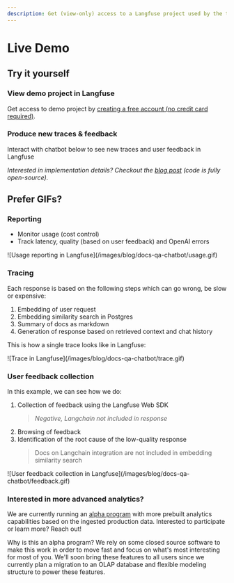 ```yaml
---
description: Get (view-only) access to a Langfuse project used by the team to improve the docs Q&A chatbot.
---
```


# Live Demo


## Try it yourself

<Steps>

### View demo project in Langfuse

Get access to demo project by [creating a free account (no credit card required)](https://cloud.langfuse.com/auth/sign-up).

### Produce new traces & feedback

Interact with chatbot below to see new traces and user feedback in Langfuse


<div className="p-2 rounded-lg mt-8 bg-gradient-to-tr from-green-300 via-blue-500 to-purple-600">
  <Chat className="h-96 my-0 bg-background/90" />
</div>

_Interested in implementation details? Checkout the [blog post](/blog/qa-chatbot-for-langfuse-docs) (code is fully open-source)._

</Steps>

## Prefer GIFs?

### Reporting

- Monitor usage (cost control)
- Track latency, quality (based on user feedback) and OpenAI errors

<Frame>
  ![Usage reporting in Langfuse](/images/blog/docs-qa-chatbot/usage.gif)
</Frame>

### Tracing

Each response is based on the following steps which can go wrong, be slow or expensive:

1. Embedding of user request
2. Embedding similarity search in Postgres
3. Summary of docs as markdown
4. Generation of response based on retrieved context and chat history

This is how a single trace looks like in Langfuse:

<Frame>![Trace in Langfuse](/images/blog/docs-qa-chatbot/trace.gif)</Frame>

### User feedback collection

In this example, we can see how we do:

1. Collection of feedback using the Langfuse Web SDK
   > _Negative, Langchain not included in response_
2. Browsing of feedback
3. Identification of the root cause of the low-quality response
   > Docs on Langchain integration are not included in embedding similarity search

<Frame>
  ![User feedback collection in
  Langfuse](/images/blog/docs-qa-chatbot/feedback.gif)
</Frame>

### Interested in more advanced analytics?

We are currently running an [alpha program](/docs/analytics) with more prebuilt analytics capabilities based on the ingested production data. Interested to participate or learn more? Reach out!

Why is this an alpha program? We rely on some closed source software to make this work in order to move fast and focus on what's most interesting for most of you. We'll soon bring these features to all users since we currently plan a migration to an OLAP database and flexible modeling structure to power these features.
